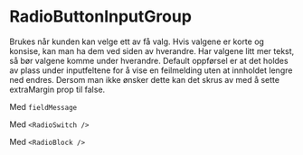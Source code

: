 
<Meta of={RadioButtonInputGroup} />

# RadioButtonInputGroup

Brukes når kunden kan velge ett av få valg. Hvis valgene er korte og konsise, kan man ha dem ved siden av hverandre.
Har valgene litt mer tekst, så bør valgene komme under hverandre.
Default oppførsel er at det holdes av plass under inputfeltene for å vise en feilmelding uten at innholdet lengre ned endres.
Dersom man ikke ønsker dette kan det skrus av med å sette extraMargin prop til false.

<Canvas of={RadioButtonInputGroup.Standard} />

<Controls of={RadioButtonInputGroup.Standard}/>

Med `fieldMessage`
<Canvas of={RadioButtonInputGroup.FieldMessage} />

Med `<RadioSwitch />`
<Canvas of={RadioButtonInputGroup.WithRadioSwitch} />

Med `<RadioBlock />`
<Canvas of={RadioButtonInputGroup.WithRadioBlock} />

